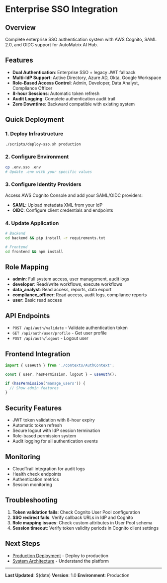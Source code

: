 # Enterprise SSO Integration

## Overview
Complete enterprise SSO authentication system with AWS Cognito, SAML 2.0, and OIDC support for AutoMatrix AI Hub.

## Features
- **Dual Authentication**: Enterprise SSO + legacy JWT fallback
- **Multi-IdP Support**: Active Directory, Azure AD, Okta, Google Workspace
- **Role-Based Access Control**: Admin, Developer, Data Analyst, Compliance Officer
- **8-hour Sessions**: Automatic token refresh
- **Audit Logging**: Complete authentication audit trail
- **Zero Downtime**: Backward compatible with existing system

## Quick Deployment

### 1. Deploy Infrastructure
```bash
./scripts/deploy-sso.sh production
```

### 2. Configure Environment
```bash
cp .env.sso .env
# Update .env with your specific values
```

### 3. Configure Identity Providers
Access AWS Cognito Console and add your SAML/OIDC providers:
- **SAML**: Upload metadata XML from your IdP
- **OIDC**: Configure client credentials and endpoints

### 4. Update Application
```bash
# Backend
cd backend && pip install -r requirements.txt

# Frontend
cd frontend && npm install
```

## Role Mapping
- **admin**: Full system access, user management, audit logs
- **developer**: Read/write workflows, execute workflows
- **data_analyst**: Read access, reports, data export
- **compliance_officer**: Read access, audit logs, compliance reports
- **user**: Basic read access

## API Endpoints
- `POST /api/auth/validate` - Validate authentication token
- `GET /api/auth/user/profile` - Get user profile
- `POST /api/auth/logout` - Logout user

## Frontend Integration
```typescript
import { useAuth } from './contexts/AuthContext';

const { user, hasPermission, logout } = useAuth();

if (hasPermission('manage_users')) {
  // Show admin features
}
```

## Security Features
- JWT token validation with 8-hour expiry
- Automatic token refresh
- Secure logout with IdP session termination
- Role-based permission system
- Audit logging for all authentication events

## Monitoring
- CloudTrail integration for audit logs
- Health check endpoints
- Authentication metrics
- Session monitoring

## Troubleshooting
1. **Token validation fails**: Check Cognito User Pool configuration
2. **SSO redirect fails**: Verify callback URLs in IdP and Cognito
3. **Role mapping issues**: Check custom attributes in User Pool schema
4. **Session timeout**: Verify token validity periods in Cognito client settings

## Next Steps

- [Production Deployment](/deployment/production-deployment) - Deploy to production
- [System Architecture](/architecture/system-architecture) - Understand the platform

---

**Last Updated**: $(date)
**Version**: 1.0
**Environment**: Production
